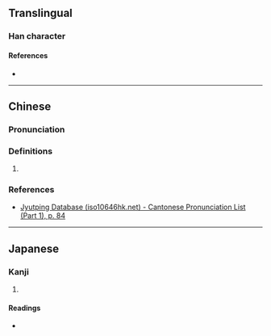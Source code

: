 {{character info}}
==Translingual==

===Han character===
{{Han char|rn=30|rad=口|as=14|sn=17|four=67048|canj=RSMJ|ids=⿰口翠}}

====References====
* {{Han ref|kx=0211.220|dkj=04444|dj=0434.170|hdz=10698.050|uh=567F|ud=22143|bh=ECC8|bd=60616}}

----

==Chinese==
{{zh-forms}}

===Pronunciation===
{{zh-pron
|m=zuǐ
|c=zeoi2
|mc=y
|oc=y
|cat=
}}

===Definitions===
{{zh-hanzi}}

# {{rfdef|zh|sort=口14}}

===References===
* [http://www.iso10646hk.net/jp/document/download.jsp Jyutping Database (iso10646hk.net) - Cantonese Pronunciation List (Part 1), p. 84]

----

==Japanese==

===Kanji===
{{ja-kanji|grade=|rs=口14}}

# {{rfdef|ja|sort=口14}}

====Readings====
* {{ja-readings|on=[[すい]] (sui)|kun=}}